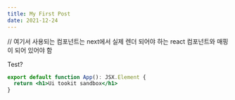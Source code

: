 ```yaml
---
title: My First Post
date: 2021-12-24
---
```


// 여기서 사용되는 컴포넌트는 next에서 실제 렌더 되어야 하는 react 컴포넌트와 매핑이 되어 있어야 함

<Test>Test?</Test>

```jsx filename=123.jsx something=false
export default function App(): JSX.Element {
  return <h1>Ui tookit sandbox</h1>
}
```
